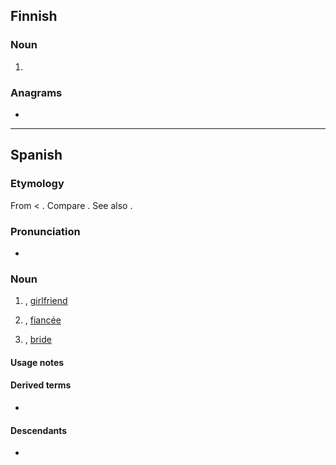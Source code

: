 ==Finnish==

===Noun===
{{head|fi|noun form}}

# {{infl of|fi|nova||ptv|p}}

===Anagrams===
* {{anagrams|fi|a=ainov|aivon|avion|avoin|nivoa|oivan|ovina|vaino|vaoin|vinoa|voina}}

----

==Spanish==

===Etymology===
From {{der|es|VL.||*novia}} < {{der|es|la|nova}}. Compare {{cog|pt|noiva}}. See also {{m|es|novio}}.

===Pronunciation===
* {{es-IPA}}

===Noun===
{{es-noun|f|m=novio}}

# {{feminine noun of|es|novio}}, [[girlfriend]]
# {{feminine noun of|es|novio}}, [[fiancée]]
#: {{syn|es|prometida}}
# {{lb|es|wedding}} {{feminine noun of|es|novio}}, [[bride]]

====Usage notes====
{{es-note-noun-mf|novio}}

====Derived terms====
* {{l|es|compuesto y sin novia}}

====Descendants====
* {{desc|tl|nobya|bor=1}}